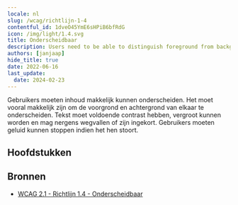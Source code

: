 ```yaml
---
locale: nl
slug: /wcag/richtlijn-1-4
contentful_id: 1dveO45YmE6sHPiB6bfRdG
icon: /img/light/1.4.svg
title: Onderscheidbaar
description: Users need to be able to distinguish foreground from background information.
authors: [janjaap]
hide_title: true
date: 2022-06-16
last_update:
  date: 2024-02-23
---
```


<Hero
  title="Onderscheidbaar"
  imageSrc="/img/light/1.4.svg"
  alt="WCAG 1.4 - Logo"
  prefix="Richtlijn 1.4"
/>

Gebruikers moeten inhoud makkelijk kunnen onderscheiden. Het moet vooral makkelijk zijn om de voorgrond en achtergrond van elkaar te onderscheiden. Tekst moet voldoende contrast hebben, vergroot kunnen worden en mag nergens wegvallen of zijn ingekort. Gebruikers moeten geluid kunnen stoppen indien het hen stoort.

## Hoofdstukken

<LinkList title="Hoofdstukken" isHighlighted={true}>
  <LinkListItem url="/nl/richtlijnen/wcag/succescriterium-1-4-1" title="Succescriterium 1.4.1 - Gebruik van kleur" pageTitle="Gebruik van kleur" shortDescription="Ensure color isn't the only way information is conveyed." icon="/img/light/1.4.1.svg" iconAlt="WCAG 1.4.1 - Logo"/>
  <LinkListItem url="/nl/richtlijnen/wcag/succescriterium-1-4-2" title="Succescriterium 1.4.2 - Geluidsbediening" pageTitle="Geluidsbediening" shortDescription="Ensure that audio which lasts longer than three seconds can be paused or stopped." icon="/img/light/1.4.2.svg" iconAlt="WCAG 1.4.2 - Logo"/>
  <LinkListItem url="/nl/richtlijnen/wcag/succescriterium-1-4-3" title="Succescriterium 1.4.3 - Contrast (minimum)" pageTitle="Contrast (minimum)" shortDescription="Ensure that the contrast ratio between the text color and background color is at least 4.5:1. For bold and large text, a ratio of 3:1 is sufficient." icon="/img/light/1.4.3.svg" iconAlt="WCAG 1.4.3 - Logo"/>
  <LinkListItem url="/nl/richtlijnen/wcag/succescriterium-1-4-4" title="Succescriterium 1.4.4 - Herschalen van tekst" pageTitle="Herschalen van tekst" shortDescription="Ensure that the text in your app supports resizing." icon="/img/light/1.4.4.svg" iconAlt="WCAG 1.4.4 - Logo"/>
  <LinkListItem url="/nl/richtlijnen/wcag/succescriterium-1-4-5" title="Succescriterium 1.4.5 - Afbeeldingen van tekst" pageTitle="Afbeeldingen van tekst" shortDescription="Ensure images are not used to display text." icon="/img/light/1.4.5.svg" iconAlt="WCAG 1.4.5 - Logo"/>
  <LinkListItem url="/nl/richtlijnen/wcag/succescriterium-1-4-6" title="Succescriterium 1.4.6 - Contrast (versterkt)" pageTitle="Contrast (versterkt)" shortDescription="The visual presentation of text and images of text has a contrast ratio of at least 7:1." icon="/img/light/1.4.6.svg" iconAlt="WCAG 1.4.6 icon"/>
  <LinkListItem url="/nl/richtlijnen/wcag/succescriterium-1-4-7" title="Succescriterium 1.4.7 - Weinig of geen achtergrondgeluid" pageTitle="Weinig of geen achtergrondgeluid" shortDescription="For prerecorded audio-only content that contains primarily speech in the foreground, is not an audio CAPTCHA or audio logo, and is not vocalization intended to be primarily musical expression such as singing or rapping, some rules apply." icon="/img/light/1.4.7.svg" iconAlt="WCAG 1.4.7 icon"/>
  <LinkListItem url="/nl/richtlijnen/wcag/succescriterium-1-4-8" title="Succescriterium 1.4.8 - Visuele weergave" pageTitle="Visuele weergave" shortDescription="For the visual presentation of blocks of text, some rules apply." icon="/img/light/1.4.8.svg" iconAlt="WCAG 1.4.8 icon"/>
  <LinkListItem url="/nl/richtlijnen/wcag/succescriterium-1-4-9" title="Succescriterium 1.4.9 - Afbeeldingen van tekst (geen uitzondering)" pageTitle="Afbeeldingen van tekst (geen uitzondering)" shortDescription="Images of text are only used for pure decoration or where a particular presentation of text is essential to the information being conveyed. " icon="/img/light/1.4.9.svg" iconAlt="WCAG 1.4.9 icon"/>
  <LinkListItem url="/nl/richtlijnen/wcag/succescriterium-1-4-10" title="Success Criterion 1.4.10 - Reflow" pageTitle="Reflow" shortDescription="Ensure that all content on the screen remains readable even with the largest font." icon="/img/light/1.4.10.svg" iconAlt="WCAG 1.4.10 - Logo"/>
  <LinkListItem url="/nl/richtlijnen/wcag/succescriterium-1-4-11" title="Succescriterium 1.4.11 - Contrast van niet-tekstuele content" pageTitle="Contrast van niet-tekstuele content" shortDescription="Ensure that the content on the screen has a contrast of at least 3:1 with the surrounding color." icon="/img/light/1.4.11.svg" iconAlt="WCAG 1.4.11 - Logo"/>
  <LinkListItem url="/nl/richtlijnen/wcag/succescriterium-1-4-12" title="Succescriterium 1.4.12 - Tekstafstand" pageTitle="Tekstafstand" shortDescription="Ensure there is enough space between paragraphs, letters and words." icon="/img/light/1.4.12.svg" iconAlt="WCAG 1.4.12 - Logo"/>
  <LinkListItem url="/nl/richtlijnen/wcag/succescriterium-1-4-13" title="Succescriterium 1.4.13 - Content bij hover of focus" pageTitle="Content bij hover of focus" shortDescription="Zorg dat het mogelijk is om informatie te verbergen indien deze automatisch verschijnt na hover met de aanwijzer of focus met het toetsenbord." icon="/img/light/1.4.13.svg" iconAlt="WCAG 1.4.13 - Logo"/>
</LinkList>

## Bronnen

- [WCAG 2.1 - Richtlijn 1.4 - Onderscheidbaar](https://www.w3.org/Translations/WCAG21-nl/#onderscheidbaar)
